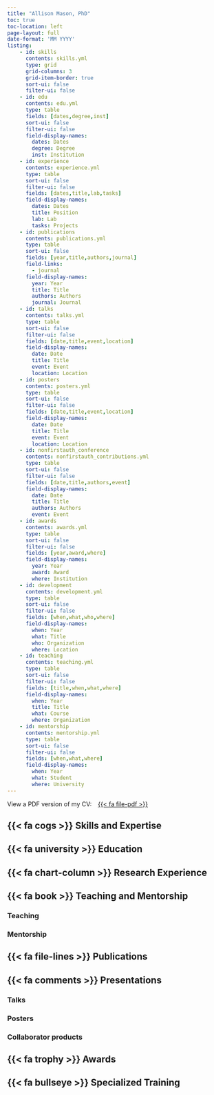 ```yaml
---
title: "Allison Mason, PhD"
toc: true
toc-location: left
page-layout: full
date-format: 'MM YYYY'
listing:
    - id: skills
      contents: skills.yml
      type: grid
      grid-columns: 3
      grid-item-border: true
      sort-ui: false
      filter-ui: false
    - id: edu
      contents: edu.yml
      type: table
      fields: [dates,degree,inst]
      sort-ui: false
      filter-ui: false
      field-display-names:
        dates: Dates
        degree: Degree
        inst: Institution
    - id: experience
      contents: experience.yml
      type: table
      sort-ui: false
      filter-ui: false
      fields: [dates,title,lab,tasks]
      field-display-names:
        dates: Dates
        title: Position
        lab: Lab
        tasks: Projects
    - id: publications
      contents: publications.yml
      type: table
      sort-ui: false
      fields: [year,title,authors,journal]
      field-links: 
        - journal
      field-display-names: 
        year: Year
        title: Title
        authors: Authors
        journal: Journal
    - id: talks
      contents: talks.yml
      type: table
      sort-ui: false
      filter-ui: false
      fields: [date,title,event,location]
      field-display-names: 
        date: Date
        title: Title
        event: Event
        location: Location
    - id: posters
      contents: posters.yml
      type: table
      sort-ui: false
      filter-ui: false
      fields: [date,title,event,location]
      field-display-names: 
        date: Date
        title: Title
        event: Event
        location: Location
    - id: nonfirstauth_conference
      contents: nonfirstauth_contributions.yml
      type: table
      sort-ui: false
      filter-ui: false
      fields: [date,title,authors,event]
      field-display-names: 
        date: Date
        title: Title
        authors: Authors
        event: Event
    - id: awards
      contents: awards.yml
      type: table
      sort-ui: false
      filter-ui: false
      fields: [year,award,where]
      field-display-names:
        year: Year
        award: Award
        where: Institution
    - id: development
      contents: development.yml
      type: table
      sort-ui: false
      filter-ui: false
      fields: [when,what,who,where]
      field-display-names: 
        when: Year
        what: Title
        who: Organization
        where: Location
    - id: teaching
      contents: teaching.yml
      type: table
      sort-ui: false
      filter-ui: false
      fields: [title,when,what,where]
      field-display-names: 
        when: Year
        title: Title
        what: Course
        where: Organization
    - id: mentorship
      contents: mentorship.yml
      type: table
      sort-ui: false
      filter-ui: false
      fields: [when,what,where]
      field-display-names: 
        when: Year
        what: Student
        where: University
---
```


View a PDF version of my CV: &ensp; [{{< fa file-pdf >}}](latex_cv/latexcv.pdf)

## {{< fa cogs >}} Skills and Expertise

:::{#skills}
:::

## {{< fa university >}} Education

:::{#edu}
:::

## {{< fa chart-column >}} Research Experience

:::{#experience}
:::


## {{< fa book >}} Teaching and Mentorship

### Teaching

:::{#teaching}
:::

### Mentorship

:::{#mentorship}
:::

## {{< fa file-lines >}} Publications

:::{#publications}
:::

## {{< fa comments >}} Presentations

### Talks

:::{#talks}
:::

### Posters

:::{#posters}
:::

### Collaborator products

:::{#nonfirstauth_conference}
:::

## {{< fa trophy >}} Awards

:::{#awards}
:::

## {{< fa bullseye >}} Specialized Training

:::{#development}
:::